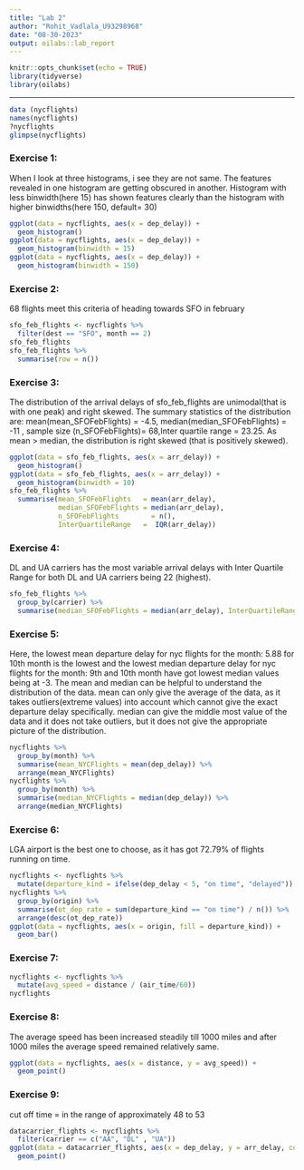 ---
title: "Lab 2"
author: "Rohit_Vadlala_U93298968"
date: "08-30-2023"
output: oilabs::lab_report
---

```{r setup, include=FALSE}
knitr::opts_chunk$set(echo = TRUE)
library(tidyverse)
library(oilabs)
```

* * *

```{r}
data (nycflights)
names(nycflights)
?nycflights
glimpse(nycflights)
```


### Exercise 1: 
When I look at three histograms, i see they are not same. The features revealed in one histogram are getting obscured in another. Histogram with less binwidth(here 15) has shown features clearly than the histogram with higher binwidths(here 150, default= 30)

```{r}
ggplot(data = nycflights, aes(x = dep_delay)) +
  geom_histogram()
ggplot(data = nycflights, aes(x = dep_delay)) +
  geom_histogram(binwidth = 15)
ggplot(data = nycflights, aes(x = dep_delay)) +
  geom_histogram(binwidth = 150)

```


### Exercise 2:
68 flights meet this criteria of heading towards SFO in february

```{r}
sfo_feb_flights <- nycflights %>%
  filter(dest == "SFO", month == 2)
sfo_feb_flights
sfo_feb_flights %>%
  summarise(row = n())
```


### Exercise 3:
The distribution of the arrival delays of sfo_feb_flights are unimodal(that is with one peak) and right skewed. The summary statistics of the distribution are: mean(mean_SFOFebFlights) = -4.5, median(median_SFOFebFlights) = -11 , sample size (n_SFOFebFlights)= 68,Inter quartile range = 23.25.
As mean > median, the distribution is right skewed (that is positively skewed).

```{r}
ggplot(data = sfo_feb_flights, aes(x = arr_delay)) +
  geom_histogram()
ggplot(data = sfo_feb_flights, aes(x = arr_delay)) +
  geom_histogram(binwidth = 10)
sfo_feb_flights %>%
  summarise(mean_SFOFebFlights   = mean(arr_delay), 
            median_SFOFebFlights = median(arr_delay), 
            n_SFOFebFlights        = n(),
            InterQuartileRange   =  IQR(arr_delay))
```


### Exercise 4:
DL and UA carriers has the most variable arrival delays with Inter Quartile Range for both DL and UA carriers being 22 (highest).

```{r}
sfo_feb_flights %>%
  group_by(carrier) %>%
  summarise(median_SFOFebFlights = median(arr_delay), InterQuartileRange = IQR(arr_delay), n_flights = n())
```


### Exercise 5:

Here, the lowest mean departure delay for nyc flights for the month: 5.88 for 10th month is the lowest and the lowest median departure delay for nyc flights for the month: 9th and 10th month have got lowest median values being at -3. The mean and median can be helpful to understand the distribution of the data. mean can only give the average of the data, as it takes outliers(extreme values) into account which cannot give the exact departure delay specifically. median can give the middle most value of the data and it does not take outliers, but it does not give the appropriate picture of the distribution. 

```{r}
nycflights %>%
  group_by(month) %>%
  summarise(mean_NYCFlights = mean(dep_delay)) %>%
  arrange(mean_NYCFlights)
nycflights %>%
  group_by(month) %>%
  summarise(median_NYCFlights = median(dep_delay)) %>%
  arrange(median_NYCFlights)
```


### Exercise 6:
LGA airport is the best one to choose, as it has got 72.79% of flights running on time.

```{r}
nycflights <- nycflights %>%
  mutate(departure_kind = ifelse(dep_delay < 5, "on time", "delayed"))
nycflights %>%
  group_by(origin) %>%
  summarise(ot_dep_rate = sum(departure_kind == "on time") / n()) %>%
  arrange(desc(ot_dep_rate))
ggplot(data = nycflights, aes(x = origin, fill = departure_kind)) +
  geom_bar()
```


### Exercise 7:

```{r}
nycflights <- nycflights %>%
  mutate(avg_speed = distance / (air_time/60))
nycflights
```

### Exercise 8:
The average speed has been increased steadily till 1000 miles and after 1000 miles the average speed remained relatively same.
```{r}
ggplot(data = nycflights, aes(x = distance, y = avg_speed)) +
  geom_point()
```

### Exercise 9:
cut off time = in the range of approximately 48 to 53
```{r}
datacarrier_flights <- nycflights %>%
  filter(carrier == c("AA", "DL" , "UA"))
ggplot(data = datacarrier_flights, aes(x = dep_delay, y = arr_delay, col = carrier)) +
  geom_point()
```

